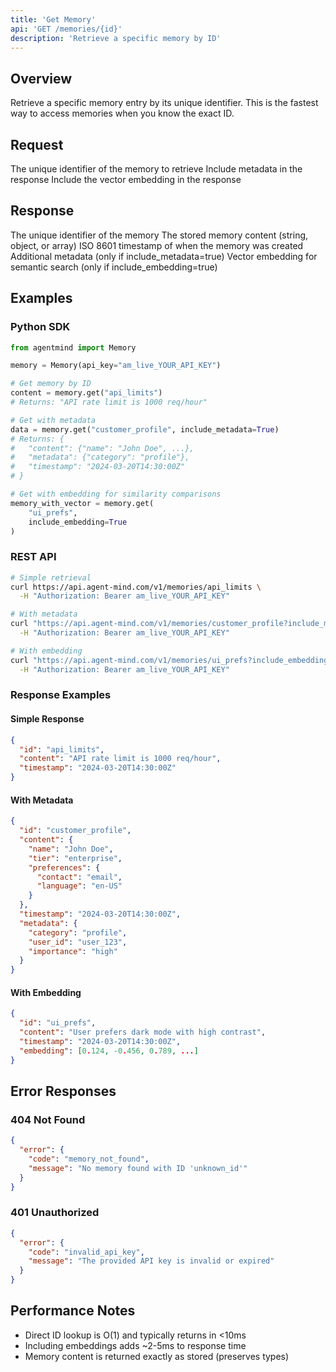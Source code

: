 ```yaml
---
title: 'Get Memory'
api: 'GET /memories/{id}'
description: 'Retrieve a specific memory by ID'
---
```


## Overview

Retrieve a specific memory entry by its unique identifier. This is the fastest way to access memories when you know the exact ID.

## Request

<ParamField path="id" type="string" required>
  The unique identifier of the memory to retrieve
</ParamField>

<ParamField query="include_metadata" type="boolean" default="false">
  Include metadata in the response
</ParamField>

<ParamField query="include_embedding" type="boolean" default="false">
  Include the vector embedding in the response
</ParamField>

## Response

<ResponseField name="id" type="string">
  The unique identifier of the memory
</ResponseField>

<ResponseField name="content" type="any">
  The stored memory content (string, object, or array)
</ResponseField>

<ResponseField name="timestamp" type="string">
  ISO 8601 timestamp of when the memory was created
</ResponseField>

<ResponseField name="metadata" type="object">
  Additional metadata (only if include_metadata=true)
</ResponseField>

<ResponseField name="embedding" type="array">
  Vector embedding for semantic search (only if include_embedding=true)
</ResponseField>

## Examples

### Python SDK

```python
from agentmind import Memory

memory = Memory(api_key="am_live_YOUR_API_KEY")

# Get memory by ID
content = memory.get("api_limits")
# Returns: "API rate limit is 1000 req/hour"

# Get with metadata
data = memory.get("customer_profile", include_metadata=True)
# Returns: {
#   "content": {"name": "John Doe", ...},
#   "metadata": {"category": "profile"},
#   "timestamp": "2024-03-20T14:30:00Z"
# }

# Get with embedding for similarity comparisons
memory_with_vector = memory.get(
    "ui_prefs", 
    include_embedding=True
)
```

### REST API

```bash
# Simple retrieval
curl https://api.agent-mind.com/v1/memories/api_limits \
  -H "Authorization: Bearer am_live_YOUR_API_KEY"

# With metadata
curl "https://api.agent-mind.com/v1/memories/customer_profile?include_metadata=true" \
  -H "Authorization: Bearer am_live_YOUR_API_KEY"

# With embedding
curl "https://api.agent-mind.com/v1/memories/ui_prefs?include_embedding=true" \
  -H "Authorization: Bearer am_live_YOUR_API_KEY"
```

### Response Examples

#### Simple Response

```json
{
  "id": "api_limits",
  "content": "API rate limit is 1000 req/hour",
  "timestamp": "2024-03-20T14:30:00Z"
}
```

#### With Metadata

```json
{
  "id": "customer_profile",
  "content": {
    "name": "John Doe",
    "tier": "enterprise",
    "preferences": {
      "contact": "email",
      "language": "en-US"
    }
  },
  "timestamp": "2024-03-20T14:30:00Z",
  "metadata": {
    "category": "profile",
    "user_id": "user_123",
    "importance": "high"
  }
}
```

#### With Embedding

```json
{
  "id": "ui_prefs",
  "content": "User prefers dark mode with high contrast",
  "timestamp": "2024-03-20T14:30:00Z",
  "embedding": [0.124, -0.456, 0.789, ...]
}
```

## Error Responses

### 404 Not Found

```json
{
  "error": {
    "code": "memory_not_found",
    "message": "No memory found with ID 'unknown_id'"
  }
}
```

### 401 Unauthorized

```json
{
  "error": {
    "code": "invalid_api_key",
    "message": "The provided API key is invalid or expired"
  }
}
```

## Performance Notes

- Direct ID lookup is O(1) and typically returns in <10ms
- Including embeddings adds ~2-5ms to response time
- Memory content is returned exactly as stored (preserves types)